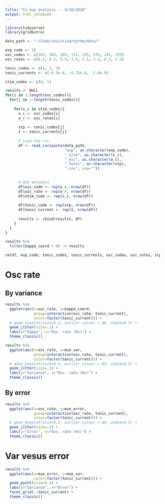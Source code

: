 ```yaml
---
title: "Ca exp analysis -- 4/18/2018"
output: html_notebook
---
```


```r
library(tidyverse)
library(gridExtra)

data_path <- "~/Code/resistingrhythm/data/"
```

```r
exp_code <- 18
osc_codes <- c(101, 103, 105, 115, 125, 135, 145, 155)
osc_rates <- c(0.1, 0.3, 0.5, 1.5, 2.5, 3.5, 4.5, 5.5)

tonic_codes <- c(1, 2, 3)
tonic_currents <- c(-0.5e-6, -0.75e-6, -1.0e-6)

stim_codes <- c(0, 1)

results <- NULL
for(i in 1:length(osc_codes)){
  for(j in 1:length(tonic_codes)){
  
    for(s_c in stim_codes){
      o_c <- osc_codes[i]
      o_r <- osc_rates[i]
      
      stp <- tonic_codes[j]
      I <- tonic_currents[j]
      
      # Load the csv
      df <- read_csv(paste(data_path, 
                           "exp", as.character(exp_code), 
                           "_stim", as.character(s_c), 
                           "_osc", as.character(o_c),
                           "_tonic", as.character(stp),
                           ".csv", sep=""))
      
      
      # Add metadata
      df$osc_code <- rep(o_c, nrow(df))
      df$osc_rate <- rep(o_r, nrow(df))
      df$stim_code <- rep(s_c, nrow(df))
      
      df$tonic_code <- rep(stp, nrow(df))
      df$tonic_current <- rep(I, nrow(df))
      
      results <- rbind(results, df)
    }
  }
}

results %>% 
  filter(kappa_coord > 0) -> results

rm(df, exp_code, tonic_codes, tonic_currents, osc_codes, osc_rates, stp, I, j, i, o_c, o_r, s_c, stim_codes)
```


# Osc rate 
## By variance

```r
results %>% 
  ggplot(aes(x=osc_rate, y=kappa_coord, 
             group=interaction(osc_rate, tonic_current),
             color=factor(tonic_current))) +
  # geom_boxplot(size=0.3, outlier.colour = NA, alpha=0.5) +
  geom_jitter(size=.1) +
  labs(y="Kappa", x="Osc. rate (Hz)") +
  theme_classic() 
```
```r
results %>% 
  ggplot(aes(x=osc_rate, y=mse_var, 
             group=interaction(osc_rate, tonic_current),
             color=factor(tonic_current))) +
  # geom_boxplot(size=0.3, outlier.colour = NA, alpha=0.5) +
  geom_jitter(size=.1) +
  labs(y="Variance", x="Osc. rate (Hz)") +
  theme_classic() 
```

## By error

```r
results %>% 
  ggplot(aes(x=osc_rate, y=mse_error, 
             group=interaction(osc_rate, tonic_current),
             color=factor(tonic_current))) +
  # geom_boxplot(size=0.3, outlier.colour = NA, alpha=0.5) +
  geom_jitter(size=.1) +
  labs(y="Error", x="Osc. rate (Hz)") +
  theme_classic() 
```

# Var vesus error

```r
results %>% 
  ggplot(aes(x=mse_error, y=mse_var, 
             color=factor(tonic_current))) +
  geom_point(size=0.1) +
  labs(y="Variance", x="Error") +
  facet_grid(.~tonic_current) +
  theme_classic() 
```

